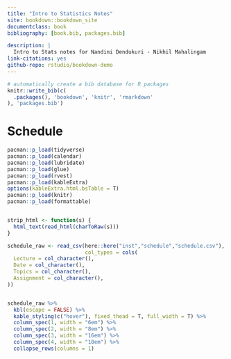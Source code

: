 ```yaml
--- 
title: "Intro to Statistics Notes"
site: bookdown::bookdown_site
documentclass: book
bibliography: [book.bib, packages.bib]

description: |
  Intro to Stats notes for Nandini Dendukuri - Nikhil Mahalingam
link-citations: yes
github-repo: rstudio/bookdown-demo
---
```


```r
# automatically create a bib database for R packages
knitr::write_bib(c(
  .packages(), 'bookdown', 'knitr', 'rmarkdown'
), 'packages.bib')
```

# Schedule {-}

```r
pacman::p_load(tidyverse)
pacman::p_load(calendar)
pacman::p_load(lubridate)
pacman::p_load(glue)
pacman::p_load(rvest)
pacman::p_load(kableExtra)
options(kableExtra.html.bsTable = T)
pacman::p_load(knitr)
pacman::p_load(formattable)


strip_html <- function(s) {
  html_text(read_html(charToRaw(s)))
}

```


```r

schedule_raw <- read_csv(here::here("inst","schedule","schedule.csv"), na = c("NA"),
                         col_types = cols(
  Lecture = col_character(),
  Date = col_character(),
  Topics = col_character(),
  Assignment = col_character(),
))


schedule_raw %>% 
  kbl(escape = FALSE) %>% 
  kable_styling(c("hover"), fixed_thead = T, full_width = T) %>% 
  column_spec(1, width = "6em") %>% 
  column_spec(2, width = "8em") %>% 
  column_spec(3, width = "16em") %>% 
  column_spec(4, width = "10em") %>% 
  collapse_rows(columns = 1)
  

```


